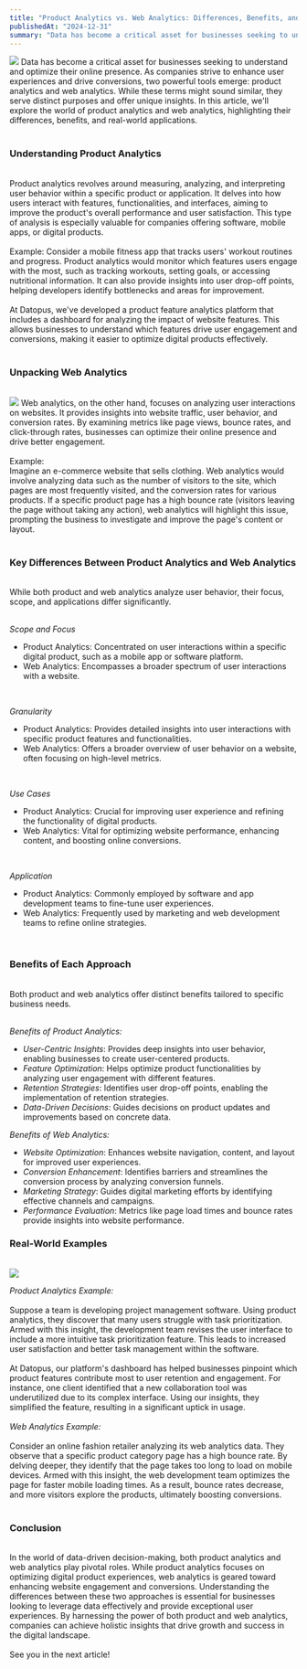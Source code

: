 ```yaml
---
title: "Product Analytics vs. Web Analytics: Differences, Benefits, and Examples"
publishedAt: "2024-12-31"
summary: "Data has become a critical asset for businesses seeking to understand and optimize their online presence. As companies strive to enhance user experiences and drive conversions, two powerful tools emerge: product analytics and web analytics. While these terms might sound similar, they serve distinct purposes and offer unique insights. In this article, we'll explore the world of product analytics and web analytics, highlighting their differences, benefits, and real-world applications."
---
```


<img class="blog-image blog-image-right md:max-w-25" src="https://datopus.blob.core.windows.net/blog/product-analytics-vs-web-analytics-differences-benefits-and-examples.jpg" />
Data has become a critical asset for businesses seeking to understand and optimize their online presence. As companies strive to enhance user experiences and drive conversions, two powerful tools emerge: product analytics and web analytics. While these terms might sound similar, they serve distinct purposes and offer unique insights. In this article, we'll explore the world of product analytics and web analytics, highlighting their differences, benefits, and real-world applications.
<br><br>

### **Understanding Product Analytics**
<br>
Product analytics revolves around measuring, analyzing, and interpreting user behavior within a specific product or application. It delves into how users interact with features, functionalities, and interfaces, aiming to improve the product's overall performance and user satisfaction. This type of analysis is especially valuable for companies offering software, mobile apps, or digital products.
<br><br>
Example:
Consider a mobile fitness app that tracks users' workout routines and progress. Product analytics would monitor which features users engage with the most, such as tracking workouts, setting goals, or accessing nutritional information. It can also provide insights into user drop-off points, helping developers identify bottlenecks and areas for improvement.
<br><br>
At <span class="text-primary">Datopus</span>, we've developed a product feature analytics platform that includes a dashboard for analyzing the impact of website features. This allows businesses to understand which features drive user engagement and conversions, making it easier to optimize digital products effectively.
<br><br>

### **Unpacking Web Analytics**
<br>
<img class="blog-image blog-image-right md:max-w-25" src="https://datopus.blob.core.windows.net/blog/product-analytics-vs-web-analytics-differences-benefits-and-examples-1.jpg" />
Web analytics, on the other hand, focuses on analyzing user interactions on websites. It provides insights into website traffic, user behavior, and conversion rates. By examining metrics like page views, bounce rates, and click-through rates, businesses can optimize their online presence and drive better engagement.
<br><br>
Example:
<br>
Imagine an e-commerce website that sells clothing. Web analytics would involve analyzing data such as the number of visitors to the site, which pages are most frequently visited, and the conversion rates for various products. If a specific product page has a high bounce rate (visitors leaving the page without taking any action), web analytics will highlight this issue, prompting the business to investigate and improve the page's content or layout.
<br><br>

### **Key Differences Between Product Analytics and Web Analytics**
<br>
While both product and web analytics analyze user behavior, their focus, scope, and applications differ significantly.
<br><br>

*Scope and Focus*
<br>
- Product Analytics: Concentrated on user interactions within a specific digital product, such as a mobile app or software platform.
- Web Analytics: Encompasses a broader spectrum of user interactions with a website.
<br>

*Granularity*
<br>
- Product Analytics: Provides detailed insights into user interactions with specific product features and functionalities.
- Web Analytics: Offers a broader overview of user behavior on a website, often focusing on high-level metrics.
<br>

*Use Cases*
<br>
- Product Analytics: Crucial for improving user experience and refining the functionality of digital products.
- Web Analytics: Vital for optimizing website performance, enhancing content, and boosting online conversions.
<br>

*Application*
<br>
- Product Analytics: Commonly employed by software and app development teams to fine-tune user experiences.
- Web Analytics: Frequently used by marketing and web development teams to refine online strategies.
<br>

### **Benefits of Each Approach**
<br>
Both product and web analytics offer distinct benefits tailored to specific business needs.
<br><br>

*Benefits of Product Analytics:*
<br>

- *User-Centric Insights*: Provides deep insights into user behavior, enabling businesses to create user-centered products.
- *Feature Optimization*: Helps optimize product functionalities by analyzing user engagement with different features.
- *Retention Strategies*: Identifies user drop-off points, enabling the implementation of retention strategies.
- *Data-Driven Decisions*: Guides decisions on product updates and improvements based on concrete data.

*Benefits of Web Analytics:*
<br>

- *Website Optimization*: Enhances website navigation, content, and layout for improved user experiences.
- *Conversion Enhancement*: Identifies barriers and streamlines the conversion process by analyzing conversion funnels.
- *Marketing Strategy*: Guides digital marketing efforts by identifying effective channels and campaigns.
- *Performance Evaluation*: Metrics like page load times and bounce rates provide insights into website performance.

### **Real-World Examples**
<br>
<img class="blog-image blog-image-right md:max-w-25" src="https://datopus.blob.core.windows.net/blog/product-analytics-vs-web-analytics-differences-benefits-and-examples-2.jpg" />

*Product Analytics Example:*
<br><br>
Suppose a team is developing project management software. Using product analytics, they discover that many users struggle with task prioritization. Armed with this insight, the development team revises the user interface to include a more intuitive task prioritization feature. This leads to increased user satisfaction and better task management within the software.
<br><br>
At <span class="text-primary">Datopus</span>, our platform's dashboard has helped businesses pinpoint which product features contribute most to user retention and engagement. For instance, one client identified that a new collaboration tool was underutilized due to its complex interface. Using our insights, they simplified the feature, resulting in a significant uptick in usage.
<br><br>
*Web Analytics Example:*
<br><br>
Consider an online fashion retailer analyzing its web analytics data. They observe that a specific product category page has a high bounce rate. By delving deeper, they identify that the page takes too long to load on mobile devices. Armed with this insight, the web development team optimizes the page for faster mobile loading times. As a result, bounce rates decrease, and more visitors explore the products, ultimately boosting conversions.
<br><br>

### **Conclusion**
<br>
In the world of data-driven decision-making, both product analytics and web analytics play pivotal roles. While product analytics focuses on optimizing digital product experiences, web analytics is geared toward enhancing website engagement and conversions. Understanding the differences between these two approaches is essential for businesses looking to leverage data effectively and provide exceptional user experiences. By harnessing the power of both product and web analytics, companies can achieve holistic insights that drive growth and success in the digital landscape.
<br><br>
See you in the next article!